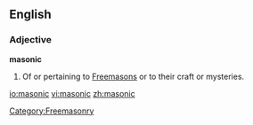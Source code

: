 ==English==

===Adjective===
'''masonic'''

#Of or pertaining to [[Freemason]]s or to their craft or mysteries.

[[Category:Freemasonry]]

[[io:masonic]]
[[vi:masonic]]
[[zh:masonic]]